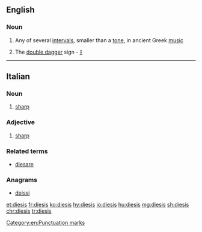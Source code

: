 ==English==

===Noun===
{{en-noun|dieses}}

# {{context|music|lang=en}} Any of several [[interval]]s, smaller than a [[tone]], in ancient Greek [[music]]
# The [[double dagger]] sign - [[‡]]

[[Category:en:Punctuation marks]]

----

==Italian==

===Noun===
{{head|it|noun|g=m|invariable}}

# {{context|music|lang=it}} [[sharp]]

===Adjective===
{{head|it|adjective|invariable}}

# {{context|music|lang=it}} [[sharp]]

===Related terms===
* [[diesare]]

===Anagrams===
* [[deissi#Italian|deissi]]

[[et:diesis]]
[[fr:diesis]]
[[ko:diesis]]
[[hy:diesis]]
[[io:diesis]]
[[hu:diesis]]
[[mg:diesis]]
[[sh:diesis]]
[[chr:diesis]]
[[tr:diesis]]